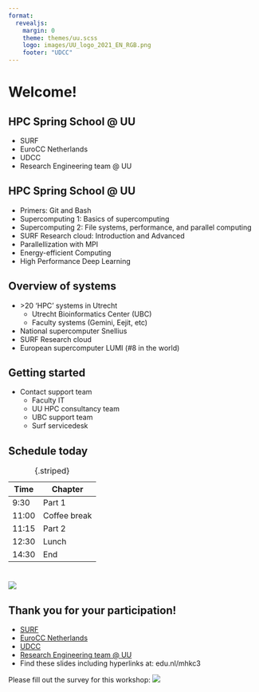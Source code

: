 ```yaml
--- 
format: 
  revealjs:
    margin: 0
    theme: themes/uu.scss
    logo: images/UU_logo_2021_EN_RGB.png
    footer: "UDCC"
---
```


# Welcome! {data-background-color="#FFCD00"}

## HPC Spring School @ UU

::: {.theme-section-large}

- SURF
- EuroCC Netherlands
- UDCC
- Research Engineering team @ UU

:::

## HPC Spring School @ UU

::: {.theme-section}

- Primers: Git and Bash
- Supercomputing 1: Basics of supercomputing
- Supercomputing 2: File systems, performance, and parallel computing
- SURF Research cloud: Introduction and Advanced
- Parallellization with MPI
- Energy-efficient Computing
- High Performance Deep Learning

:::

## Overview of systems

::: {.theme-section}

- \>20 'HPC' systems in Utrecht
  * Utrecht Bioinformatics Center (UBC)
  * Faculty systems (Gemini, Eejit, etc)
- National supercomputer Snellius 
- SURF Research cloud
- European supercomputer LUMI (#8 in the world)

:::

## Getting started

::: {.theme-section}

- Contact support team
  * Faculty IT
  * UU HPC consultancy team
  * UBC support team
  * Surf servicedesk

:::

## Schedule today

::: {.theme-section}


| Time | Chapter |
|---|---|
| 9:30 | Part 1 |
| 11:00	| Coffee break |
| 11:15	| Part 2 |
| 12:30 | Lunch |
| 14:30 | End |
: {.striped}

:::

# {data-background-color="#FFCD00"}

![](images/UU_logo_2021_EN_RGB_payoff.png)

## Thank you for your participation!
::: {.theme-section-large}

- [SURF](www.surf.nl)
- [EuroCC Netherlands](https://eurocc-netherlands.nl/)
- [UDCC](https://www.uu.nl/en/research/digital-competence-center)
- [Research Engineering team @ UU](https://www.uu.nl/en/research/research-data-management/tools/software-and-computing/high-performance-and-cloud-computing)
- Find these slides including hyperlinks at: edu.nl/mhkc3

Please fill out the survey for this workshop:
![](https://edu.nl/duaqj~?format=png)

:::

